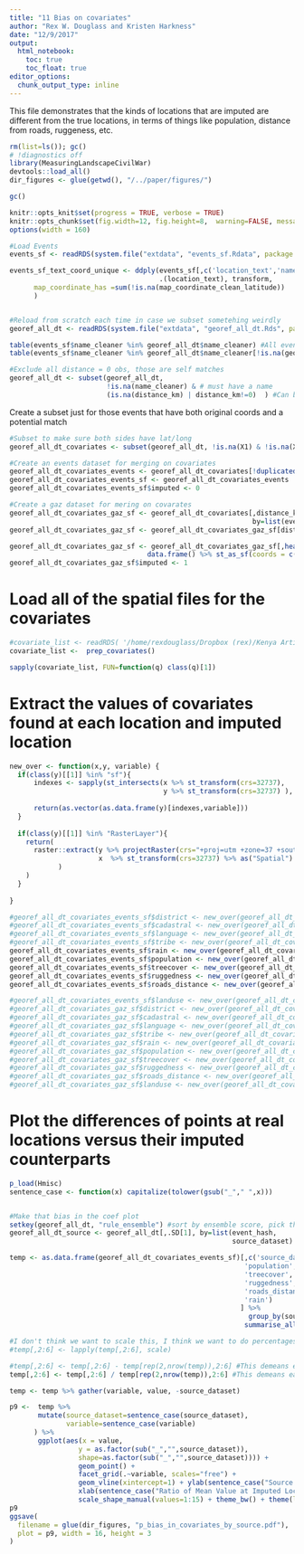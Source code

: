 ```yaml
---
title: "11 Bias on covariates"
author: "Rex W. Douglass and Kristen Harkness"
date: "12/9/2017"
output: 
  html_notebook:
    toc: true
    toc_float: true
editor_options: 
  chunk_output_type: inline
---
```


This file demonstrates that the kinds of locations that are imputed are different from the true locations, in terms of things like population, distance from roads, ruggeness, etc.

```r
rm(list=ls()); gc()
# !diagnostics off
library(MeasuringLandscapeCivilWar)
devtools::load_all()
dir_figures <- glue(getwd(), "/../paper/figures/")

gc()

knitr::opts_knit$set(progress = TRUE, verbose = TRUE)
knitr::opts_chunk$set(fig.width=12, fig.height=8,  warning=FALSE, message=FALSE, cache=TRUE)
options(width = 160)

```


```r

#Load Events
events_sf <- readRDS(system.file("extdata", "events_sf.Rdata", package = "MeasuringLandscapeCivilWar")) 

events_sf_text_coord_unique <- ddply(events_sf[,c('location_text','name_clean','name_cleaner','document_district_clean','map_coordinate_clean_latitude','map_coordinate_clean_longitude')],
                                     .(location_text), transform,
      map_coordinate_has =sum(!is.na(map_coordinate_clean_latitude))
      )


#Reload from scratch each time in case we subset sometehing weirdly
georef_all_dt <- readRDS(system.file("extdata", "georef_all_dt.Rds", package = "MeasuringLandscapeCivilWar")) 

table(events_sf$name_cleaner %in% georef_all_dt$name_cleaner) #All events are in here
table(events_sf$name_cleaner %in% georef_all_dt$name_cleaner[!is.na(georef_all_dt$georef_b)]) #7,742 events with at least one gazeteer suggestion

#Exclude all distance = 0 obs, those are self matches
georef_all_dt <- subset(georef_all_dt, 
                        !is.na(name_cleaner) & # must have a name
                        (is.na(distance_km) | distance_km!=0)  ) #Can be either missing or not zero. Only thing we drop is zero because that's a self match
```


Create a subset just for those events that have both original coords and a potential match

```r

#Subset to make sure both sides have lat/long
georef_all_dt_covariates <- subset(georef_all_dt, !is.na(X1) & !is.na(X2)) ; dim(georef_all_dt_covariates)

#Create an events dataset for merging on covariates
georef_all_dt_covariates_events <- georef_all_dt_covariates[!duplicated(event_hash)]
georef_all_dt_covariates_events_sf <- georef_all_dt_covariates_events  %>% data.frame() %>% st_as_sf(coords = c("X1","Y1"),  crs = 4326, agr = "constant", remove=F, na.fail =T)
georef_all_dt_covariates_events_sf$imputed <- 0

#Create a gaz dataset for mering on covarates
georef_all_dt_covariates_gaz_sf <- georef_all_dt_covariates[,distance_km_min:=min(distance_km, na.rm=T),
                                                            by=list(event_hash, source_dataset)]
georef_all_dt_covariates_gaz_sf <- georef_all_dt_covariates_gaz_sf[distance_km==distance_km_min]

georef_all_dt_covariates_gaz_sf <- georef_all_dt_covariates_gaz_sf[,head(.SD, 1), by=list(event_hash, source_dataset)] %>% 
                                  data.frame() %>% st_as_sf(coords = c("X2","Y2"),  crs = 4326, agr = "constant", remove=F, na.fail =T)
georef_all_dt_covariates_gaz_sf$imputed <- 1

```




# Load all of the spatial files for the covariates

```r


#covariate_list <- readRDS( '/home/rexdouglass/Dropbox (rex)/Kenya Article Drafts/MeasuringLandscapeCivilWar/inst/extdata/covariate_list.Rds' )
covariate_list <-  prep_covariates()

sapply(covariate_list, FUN=function(q) class(q)[1])


```
# Extract the values of covariates found at each location and imputed location

```r

new_over <- function(x,y, variable) {
  if(class(y)[[1]] %in% "sf"){
      indexes <- sapply(st_intersects(x %>% st_transform(crs=32737),
                                      y %>% st_transform(crs=32737) ), function(z) if (length(z)==0) NA_integer_ else z[1])
      
      return(as.vector(as.data.frame(y)[indexes,variable]))
  } 
  
  if(class(y)[[1]] %in% "RasterLayer"){
    return(
      raster::extract(y %>% projectRaster(crs="+proj=utm +zone=37 +south +datum=WGS84 +units=m +no_defs"),
                      x  %>% st_transform(crs=32737) %>% as("Spatial") %>% as("SpatialPoints")  
            )
    )
  }
    
}

#georef_all_dt_covariates_events_sf$district <- new_over(georef_all_dt_covariates_events_sf , covariate_list[[1]]  , 'name' )
#georef_all_dt_covariates_events_sf$cadastral <- new_over(georef_all_dt_covariates_events_sf , covariate_list[[2]]  , 'name' )
#georef_all_dt_covariates_events_sf$language <- new_over(georef_all_dt_covariates_events_sf , covariate_list[[3]]  , 'LANGUAGE' )
#georef_all_dt_covariates_events_sf$tribe <- new_over(georef_all_dt_covariates_events_sf , covariate_list[[4]]  , 'Tribe' )
georef_all_dt_covariates_events_sf$rain <- new_over(georef_all_dt_covariates_events_sf , covariate_list[['raster_rain']]  , 'Tribe' )
georef_all_dt_covariates_events_sf$population <- new_over(georef_all_dt_covariates_events_sf , covariate_list[['pop_raster_roi']]  , '' )
georef_all_dt_covariates_events_sf$treecover <- new_over(georef_all_dt_covariates_events_sf , covariate_list[['forest_raster_roi']]  , '' )
georef_all_dt_covariates_events_sf$ruggedness <- new_over(georef_all_dt_covariates_events_sf , covariate_list[['ruggedness_raster_roi']]  , '' )
georef_all_dt_covariates_events_sf$roads_distance <- new_over(georef_all_dt_covariates_events_sf , covariate_list[['roads_distance_to']]  , '' )

#georef_all_dt_covariates_events_sf$landuse <- new_over(georef_all_dt_covariates_events_sf , covariate_list[[9]]  , 'LANDUSE' )
#georef_all_dt_covariates_gaz_sf$district <- new_over(georef_all_dt_covariates_gaz_sf , covariate_list[[1]]  , 'name' )
#georef_all_dt_covariates_gaz_sf$cadastral <- new_over(georef_all_dt_covariates_gaz_sf , covariate_list[[2]]  , 'name' )
#georef_all_dt_covariates_gaz_sf$language <- new_over(georef_all_dt_covariates_gaz_sf , covariate_list[[3]]  , 'LANGUAGE' )
#georef_all_dt_covariates_gaz_sf$tribe <- new_over(georef_all_dt_covariates_gaz_sf , covariate_list[[4]]  , 'Tribe' )
#georef_all_dt_covariates_gaz_sf$rain <- new_over(georef_all_dt_covariates_gaz_sf , covariate_list[[5]]  , '' )
#georef_all_dt_covariates_gaz_sf$population <- new_over(georef_all_dt_covariates_gaz_sf , covariate_list[[6]]  , '' )
#georef_all_dt_covariates_gaz_sf$treecover <- new_over(georef_all_dt_covariates_gaz_sf , covariate_list[[7]]  , '' )
#georef_all_dt_covariates_gaz_sf$ruggedness <- new_over(georef_all_dt_covariates_gaz_sf , covariate_list[[8]]  , '' )
#georef_all_dt_covariates_gaz_sf$roads_distance <- new_over(georef_all_dt_covariates_gaz_sf , covariate_list[[9]]  , '' )
#georef_all_dt_covariates_gaz_sf$landuse <- new_over(georef_all_dt_covariates_gaz_sf , covariate_list[[9]]  , 'LANDUSE' )

```

# Plot the differences of points at real locations versus their imputed counterparts

```r

p_load(Hmisc)
sentence_case <- function(x) capitalize(tolower(gsub("_"," ",x)))


#Make that bias in the coef plot
setkey(georef_all_dt, "rule_ensemble") #sort by ensemble score, pick the best option for each source
georef_all_dt_source <- georef_all_dt[,.SD[1], by=list(event_hash,
                                                       source_dataset) ]

temp <- as.data.frame(georef_all_dt_covariates_events_sf)[,c('source_dataset',
                                                          'population',
                                                          'treecover',
                                                          'ruggedness',
                                                          'roads_distance',
                                                          'rain')
                                                         ] %>% 
                                                           group_by(source_dataset) %>% 
                                                          summarise_all(funs(mean, .args =list(na.rm=T)) )

#I don't think we want to scale this, I think we want to do percentages
#temp[,2:6] <- lapply(temp[,2:6], scale)

#temp[,2:6] <- temp[,2:6] - temp[rep(2,nrow(temp)),2:6] #This demeans each
temp[,2:6] <- temp[,2:6] / temp[rep(2,nrow(temp)),2:6] #This demeans each

temp <- temp %>% gather(variable, value, -source_dataset)

p9 <-  temp %>% 
       mutate(source_dataset=sentence_case(source_dataset),
              variable=sentence_case(variable)
      ) %>%
       ggplot(aes(x = value,
                 y = as.factor(sub("_","",source_dataset)),
                 shape=as.factor(sub("_","",source_dataset)))) + 
                 geom_point() + 
                 facet_grid(.~variable, scales="free") + 
                 geom_vline(xintercept=1) + ylab(sentence_case("Source Dataset")) +
                 xlab(sentence_case("Ratio of Mean Value at Imputed Location Relative to True Location")) +
                 scale_shape_manual(values=1:15) + theme_bw() + theme(legend.position="none") 
p9
ggsave(
  filename = glue(dir_figures, "p_bias_in_covariates_by_source.pdf"),
  plot = p9, width = 16, height = 3
)

```


